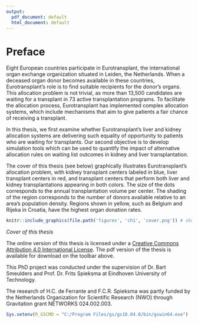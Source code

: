 ```yaml
---
output:
  pdf_document: default
  html_document: default
---
```

# Preface {-}

Eight European countries participate in Eurotransplant, the international organ
exchange organization situated in Leiden, the Netherlands. When a deceased
organ donor becomes available in these countries, Eurotransplant's role is to
find suitable recipients for the donor's organs. This allocation problem is not
trivial, as more than 13,500 candidates are waiting for a transplant in 73
active transplantation programs. To facilitate the allocation process, Eurotransplant
has implemented complex allocation systems, which include mechanisms that aim
to give patients a fair chance of receiving a transplant.

In this thesis, we first examine whether Eurotransplant's liver and
kidney allocation systems are delivering such equality of opportunity to patients
who are waiting for transplants. Our second objective is to develop simulation tools which
can be used to quantify the impact of alternative allocation rules on waiting 
list outcomes in kidney and liver transplantation.

The cover of this thesis (see below) graphically illustrates
Eurotransplant's allocation problem, with kidney transplant centers labeled 
in blue, liver transplant centers in red, and transplant centers that 
perform both liver and kidney transplantations appearing in both colors. The size of 
the dots corresponds to the annual transplantation volume per center. The shading
of the region corresponds to the number of donors available relative to an area's
population density. Regions shown in yellow, such as Belgium and Rijeka in Croatia, have 
the highest organ donation rates.

```r
knitr::include_graphics(file.path('figures', 'ch1', 'cover.png')) # show thesis cover
```

*Cover of this thesis*

The online version of this thesis is licensed under a <a rel="license" href="http://creativecommons.org/licenses/by/4.0/">Creative Commons Attribution 4.0 International License</a>. 
The pdf version of the thesis is available for download on the toolbar above.</p>

This PhD project was conducted under the supervision of Dr. Bart Smeulders and 
Prof. Dr. Frits Spieksma at Eindhoven University of Technology. 

The research of H.C. de Ferrante and F.C.R. Spieksma was partly funded
by the Netherlands Organization for Scientific Research (NWO) through
Gravitation grant NETWORKS 024.002.003.

```r
Sys.setenv(R_GSCMD = "C:/Program Files/gs/gs10.04.0/bin/gswin64.exe")
```

